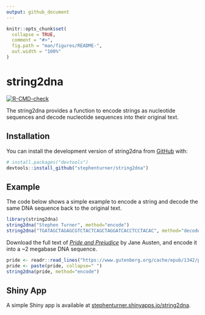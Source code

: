 ```yaml
---
output: github_document
---
```


<!-- README.md is generated from README.Rmd. Please edit that file -->

```r
knitr::opts_chunk$set(
  collapse = TRUE,
  comment = "#>",
  fig.path = "man/figures/README-",
  out.width = "100%"
)
```

# string2dna

<!-- badges: start -->
[![R-CMD-check](https://github.com/stephenturner/string2dna/actions/workflows/R-CMD-check.yaml/badge.svg)](https://github.com/stephenturner/string2dna/actions/workflows/R-CMD-check.yaml)
<!-- badges: end -->

The string2dna provides a function to encode strings as nucleotide sequences and decode nucleotide sequences into their original text.

## Installation

You can install the development version of string2dna from [GitHub](https://github.com/) with:

``` r
# install.packages("devtools")
devtools::install_github("stephenturner/string2dna")
```

## Example

The code below shows a simple example to encode a string and decode the same DNA sequence back to the original text.

```r
library(string2dna)
string2dna("Stephen Turner", method="encode")
string2dna("TGATAGCTAGAGCGTCTACTCAGCTAGGATCACCTCCTACAC", method="decode")
```

Download the full text of [_Pride and Prejudice_](https://www.gutenberg.org/ebooks/1342) by Jane Austen, and encode it into a ~2 megabase DNA sequence.

```r
pride <- readr::read_lines("https://www.gutenberg.org/cache/epub/1342/pg1342.txt")
pride <- paste(pride, collapse=" ")
string2dna(pride, method="encode")
```

## Shiny App

A simple Shiny app is available at [stephenturner.shinyapps.io/string2dna](https://stephenturner.shinyapps.io/string2dna/).
